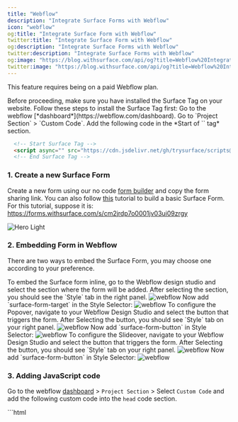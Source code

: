 ```yaml
---
title: "Webflow"
description: "Integrate Surface Forms with Webflow"
icon: "webflow"
og:title: "Integrate Surface Form with Webflow"
twitter:title: "Integrate Surface Form with Webflow"
og:description: "Integrate Surface Forms with Webflow"
twitter:description: "Integrate Surface Forms with Webflow"
og:image: "https://blog.withsurface.com/api/og?title=Webflow%20Integration"
twitter:image: "https://blog.withsurface.com/api/og?title=Webflow%20Integration"
---
```


<Tip>This feature requires being on a paid Webflow plan.</Tip>


<Info>
  Before proceeding, make sure you have installed the Surface Tag on your website. Follow these steps to install the Surface Tag first:
  <Steps>
    <Step>
      Go to the webflow [*dashboard*](https://webflow.com/dashboard).
    </Step>
    <Step>
      Go to `Project Section` > `Custom Code`.
    </Step>
    <Step>
      Add the following code in the *Start of `<head>` tag* section.
    </Step>
  </Steps>
  
  ```html
    <!-- Start Surface Tag -->
    <script async="" src="https://cdn.jsdelivr.net/gh/trysurface/scripts@latest/surface_tag.min.js"/>
    <!-- End Surface Tag -->
  ```
</Info>


### 1. Create a new Surface Form

Create a new form using our no code [form builder](https://app.withsurface.com) and copy the form sharing link. You can also follow [this](../quick-start/create-first-form) tutorial to build a basic Surface Form. <br/> For this tutorial, suppose it is: https://forms.withsurface.com/s/cm2jrdp7o0001jv03ui09zrgy

<Accordion title="Click to expand">
  <img className="block" src="/images/webflow/form.png" alt="Hero Light" />
</Accordion>

### 2. Embedding Form in Webflow

There are two ways to embed the Surface Form, you may choose one according to your preference.

<Tabs>
    <Tab title="Inline Embed">
        To embed the Surface form inline, go to the Webflow design studio and select the section where the form will be added.
        After selecting the section, you should see the `Style` tab in the right panel.
        <img className="block" src="/images/webflow/webflow-design-studio.png" alt="webflow" />
        Now add `surface-form-target` in the Style Selector:
        <img className="block" src="/images/webflow/webflow-design-studio-inline.png" alt="webflow" />
    </Tab>
    <Tab title="Popover">
        To configure the Popover, navigate to your Webflow Design Studio and select the button that triggers the form.
        After Selecting the button, you should see `Style` tab on your right panel.
        <img className="block" src="/images/webflow/webflow-design-studio.png" alt="webflow" />
        Now add `surface-form-button` in Style Selector:
        <img className="block" src="/images/webflow/webflow-design-studio-popslide.png" alt="webflow" />
    </Tab>
    <Tab title="Slideover">
        To configure the Slideover, navigate to your Webflow Design Studio and select the button that triggers the form.
        After Selecting the button, you should see `Style` tab on your right panel.
        <img className="block" src="/images/webflow/webflow-design-studio.png" alt="webflow" />
        Now add `surface-form-button` in Style Selector:
        <img className="block" src="/images/webflow/webflow-design-studio-popslide.png" alt="webflow" />
    </Tab>

</Tabs>

### 3. Adding JavaScript code

Go to the webflow [dashboard](https://webflow.com/dashboard) > `Project Section` > Select `Custom Code` and add the following custom code into the `head` code section.

<Tabs>
    <Tab title="Inline Embed">
        ```html
        <script>
            window.onload = function() {
                const surface_src = "<form url here>" // replace this with your Surface Form URL.
                const surface_embed_type = "inline"
                const target_element_class = "surface-form-target"
                const c = new SurfaceEmbed(surface_src, surface_embed_type, target_element_class)

                c.embedSurfaceForm();
            }
        </script>
        ```
    </Tab>
    <Tab title="Popover">
            ```html
            <script>
                window.onload = function() {
                    const surface_src = "<form url here>" // replace this with your Surface Form URL.
                    const surface_embed_type = "popup"
                    const target_element_class = "surface-form-button"
                    const c = new SurfaceEmbed(surface_src, surface_embed_type, target_element_class)

                    c.embedSurfaceForm();
                }
            </script>
            ```
            You can check this [guide](../surface-forms/popup-slideover) for a more detailed explanation about Popover Embedding.
    </Tab>
    <Tab title="Slideover">
        ```html
        <script>
            window.onload = function() {
                const surface_src = "<form url here>" // replace this with your Surface Form URL.
                const surface_embed_type = "slideover"
                const target_element_class = "surface-form-button"
                const c = new SurfaceEmbed(surface_src, surface_embed_type, target_element_class)

                c.embedSurfaceForm();
            }
        </script>
        ```
        You can check this [guide](../surface-forms/popup-slideover) for a more detailed explanation about Slideover Embedding.
    </Tab>
</Tabs>

### 4. Submit all Changes

Your Surface Form should now be embedded on your Webflow website!
